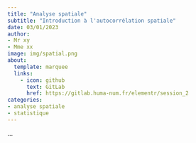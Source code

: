 ```yaml
---
title: "Analyse spatiale"
subtitle: "Introduction à l'autocorrélation spatiale"
date: 03/01/2023
author: 
- Mr xy
- Mme xx
image: img/spatial.png
about:
  template: marquee
  links:
    - icon: github
      text: GitLab
      href: https://gitlab.huma-num.fr/elementr/session_2
categories: 
- analyse spatiale
- statistique
---
```


...
